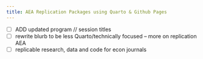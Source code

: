 ```yaml
---
title: AEA Replication Packages using Quarto & Github Pages
---
```


- [ ] ADD updated program // session titles
- [ ] rewrite blurb to be less Quarto/technically focused -- more on replication AEA
- [ ] replicable research, data and code for econ journals


